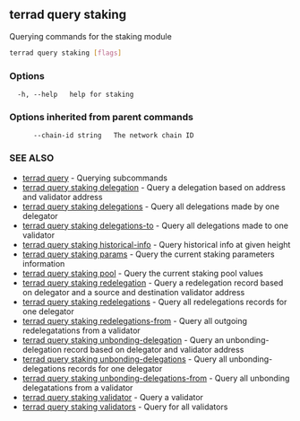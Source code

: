 ## terrad query staking

Querying commands for the staking module

```sh Terrad
terrad query staking [flags]
```

### Options

```
  -h, --help   help for staking
```

### Options inherited from parent commands

```
      --chain-id string   The network chain ID
```

### SEE ALSO

* [terrad query](terrad_query.md)	 - Querying subcommands
* [terrad query staking delegation](terrad_query_staking_delegation.md)	 - Query a delegation based on address and validator address
* [terrad query staking delegations](terrad_query_staking_delegations.md)	 - Query all delegations made by one delegator
* [terrad query staking delegations-to](terrad_query_staking_delegations-to.md)	 - Query all delegations made to one validator
* [terrad query staking historical-info](terrad_query_staking_historical-info.md)	 - Query historical info at given height
* [terrad query staking params](terrad_query_staking_params.md)	 - Query the current staking parameters information
* [terrad query staking pool](terrad_query_staking_pool.md)	 - Query the current staking pool values
* [terrad query staking redelegation](terrad_query_staking_redelegation.md)	 - Query a redelegation record based on delegator and a source and destination validator address
* [terrad query staking redelegations](terrad_query_staking_redelegations.md)	 - Query all redelegations records for one delegator
* [terrad query staking redelegations-from](terrad_query_staking_redelegations-from.md)	 - Query all outgoing redelegatations from a validator
* [terrad query staking unbonding-delegation](terrad_query_staking_unbonding-delegation.md)	 - Query an unbonding-delegation record based on delegator and validator address
* [terrad query staking unbonding-delegations](terrad_query_staking_unbonding-delegations.md)	 - Query all unbonding-delegations records for one delegator
* [terrad query staking unbonding-delegations-from](terrad_query_staking_unbonding-delegations-from.md)	 - Query all unbonding delegatations from a validator
* [terrad query staking validator](terrad_query_staking_validator.md)	 - Query a validator
* [terrad query staking validators](terrad_query_staking_validators.md)	 - Query for all validators


